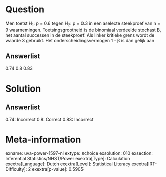 Question
========

Men toetst H~1~: p = 0.6 tegen H~2~: p = 0.3 in een aselecte steekproef
van n = 9 waarnemingen. Toetsingsgrootheid is de binomiaal verdeelde
stochast B, het aantal successen in de steekproef. Als linker kritieke
grens wordt de waarde 3 gebruikt. Het onderscheidingsvermogen 1 - β is
dan gelijk aan

Answerlist
----------

0.74
0.8
0.83

Solution
========

Answerlist
----------

0.74: Incorrect
0.8: Correct
0.83: Incorrect

Meta-information
================
exname: uva-power-1597-nl
extype: schoice
exsolution: 010
exsection: Inferential Statistics/NHST/Power
exextra[Type]: Calculation
exextra[Language]: Dutch
exextra[Level]: Statistical Literacy
exextra[IRT-Difficulty]: 2
exextra[p-value]: 0.5905

